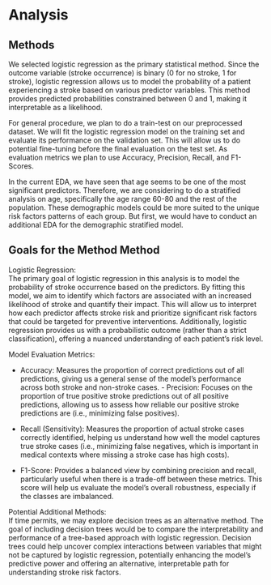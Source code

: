 # Analysis

## Methods

We selected logistic regression as the primary statistical method. Since the outcome variable (stroke occurrence) is binary (0 for no stroke, 1 for stroke), logistic regression allows us to model the probability of a patient experiencing a stroke based on various predictor variables. This method provides predicted probabilities constrained between 0 and 1, making it interpretable as a likelihood.

For general procedure, we plan to do a train-test on our preprocessed dataset. We will fit the logistic regression model on the training set and evaluate its performance on the validation set. This will allow us to do potential fine-tuning before the final evaluation on the test set. As evaluation metrics we plan to use Accuracy, Precision, Recall, and F1-Scores.

In the current EDA, we have seen that age seems to be one of the most significant predictors. Therefore, we are considering to do a stratified analysis on age, specifically the age range 60-80 and the rest of the population. These demographic models could be more suited to the unique risk factors patterns of each group. But first, we would have to conduct an additional EDA for the demographic stratified model.

## Goals for the Method Method

Logistic Regression:\
The primary goal of logistic regression in this analysis is to model the probability of stroke occurrence based on the predictors. By fitting this model, we aim to identify which factors are associated with an increased likelihood of stroke and quantify their impact. This will allow us to interpret how each predictor affects stroke risk and prioritize significant risk factors that could be targeted for preventive interventions. Additionally, logistic regression provides us with a probabilistic outcome (rather than a strict classification), offering a nuanced understanding of each patient's risk level.

Model Evaluation Metrics:

-   Accuracy: Measures the proportion of correct predictions out of all predictions, giving us a general sense of the model’s performance across both stroke and non-stroke cases. - Precision: Focuses on the proportion of true positive stroke predictions out of all positive predictions, allowing us to assess how reliable our positive stroke predictions are (i.e., minimizing false positives).

-   Recall (Sensitivity): Measures the proportion of actual stroke cases correctly identified, helping us understand how well the model captures true stroke cases (i.e., minimizing false negatives, which is important in medical contexts where missing a stroke case has high costs).

-   F1-Score: Provides a balanced view by combining precision and recall, particularly useful when there is a trade-off between these metrics. This score will help us evaluate the model's overall robustness, especially if the classes are imbalanced.

Potential Additional Methods:\
If time permits, we may explore decision trees as an alternative method. The goal of including decision trees would be to compare the interpretability and performance of a tree-based approach with logistic regression. Decision trees could help uncover complex interactions between variables that might not be captured by logistic regression, potentially enhancing the model’s predictive power and offering an alternative, interpretable path for understanding stroke risk factors.
